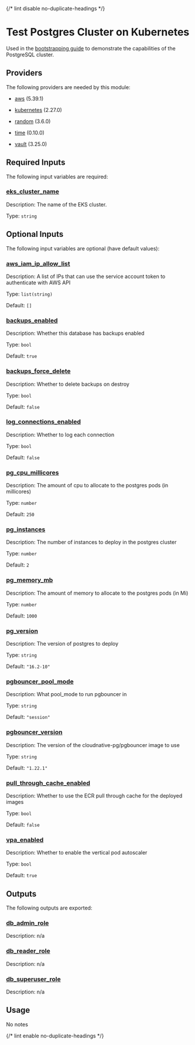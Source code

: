 
{/* lint disable no-duplicate-headings */}

# Test Postgres Cluster on Kubernetes

<ModuleHeader name="test_kube_pg_cluster" sourceHref="https://github.com/Panfactum/stack/tree/main/packages/infrastructure/test_kube_pg_cluster" status="stable" type="live" />

Used in the [bootstrapping guide](/docs/24-05/guides/bootstrapping/databases) to demonstrate the capabilities of the PostgreSQL cluster.

## Providers

The following providers are needed by this module:

* [aws](https://registry.terraform.io/providers/hashicorp/aws/5.39.1/docs) (5.39.1)

* [kubernetes](https://registry.terraform.io/providers/hashicorp/kubernetes/2.27.0/docs) (2.27.0)

* [random](https://registry.terraform.io/providers/hashicorp/random/3.6.0/docs) (3.6.0)

* [time](https://registry.terraform.io/providers/hashicorp/time/0.10.0/docs) (0.10.0)

* [vault](https://registry.terraform.io/providers/hashicorp/vault/3.25.0/docs) (3.25.0)

## Required Inputs

The following input variables are required:

### <a name="input_eks_cluster_name" /> [eks\_cluster\_name](#input_eks_cluster_name)

Description: The name of the EKS cluster.

Type: `string`

## Optional Inputs

The following input variables are optional (have default values):

### <a name="input_aws_iam_ip_allow_list" /> [aws\_iam\_ip\_allow\_list](#input_aws_iam_ip_allow_list)

Description: A list of IPs that can use the service account token to authenticate with AWS API

Type: `list(string)`

Default: `[]`

### <a name="input_backups_enabled" /> [backups\_enabled](#input_backups_enabled)

Description: Whether this database has backups enabled

Type: `bool`

Default: `true`

### <a name="input_backups_force_delete" /> [backups\_force\_delete](#input_backups_force_delete)

Description: Whether to delete backups on destroy

Type: `bool`

Default: `false`

### <a name="input_log_connections_enabled" /> [log\_connections\_enabled](#input_log_connections_enabled)

Description: Whether to log each connection

Type: `bool`

Default: `false`

### <a name="input_pg_cpu_millicores" /> [pg\_cpu\_millicores](#input_pg_cpu_millicores)

Description: The amount of cpu to allocate to the postgres pods (in millicores)

Type: `number`

Default: `250`

### <a name="input_pg_instances" /> [pg\_instances](#input_pg_instances)

Description: The number of instances to deploy in the postgres cluster

Type: `number`

Default: `2`

### <a name="input_pg_memory_mb" /> [pg\_memory\_mb](#input_pg_memory_mb)

Description: The amount of memory to allocate to the postgres pods (in Mi)

Type: `number`

Default: `1000`

### <a name="input_pg_version" /> [pg\_version](#input_pg_version)

Description: The version of postgres to deploy

Type: `string`

Default: `"16.2-10"`

### <a name="input_pgbouncer_pool_mode" /> [pgbouncer\_pool\_mode](#input_pgbouncer_pool_mode)

Description: What pool\_mode to run pgbouncer in

Type: `string`

Default: `"session"`

### <a name="input_pgbouncer_version" /> [pgbouncer\_version](#input_pgbouncer_version)

Description: The version of the cloudnative-pg/pgbouncer image to use

Type: `string`

Default: `"1.22.1"`

### <a name="input_pull_through_cache_enabled" /> [pull\_through\_cache\_enabled](#input_pull_through_cache_enabled)

Description: Whether to use the ECR pull through cache for the deployed images

Type: `bool`

Default: `false`

### <a name="input_vpa_enabled" /> [vpa\_enabled](#input_vpa_enabled)

Description: Whether to enable the vertical pod autoscaler

Type: `bool`

Default: `true`

## Outputs

The following outputs are exported:

### <a name="output_db_admin_role" /> [db\_admin\_role](#output_db_admin_role)

Description: n/a

### <a name="output_db_reader_role" /> [db\_reader\_role](#output_db_reader_role)

Description: n/a

### <a name="output_db_superuser_role" /> [db\_superuser\_role](#output_db_superuser_role)

Description: n/a

## Usage

No notes

{/* lint enable no-duplicate-headings */}
